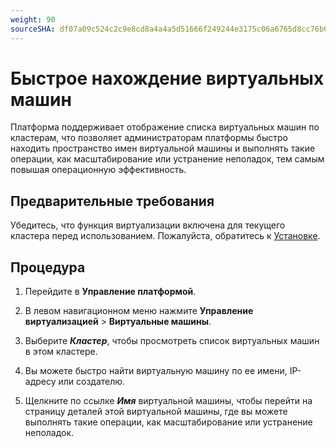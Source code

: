 ```yaml
---
weight: 90
sourceSHA: df07a09c524c2c9e8cd8a4a4a5d51666f249244e3175c06a6765d8cc76b6255d
---
```


# Быстрое нахождение виртуальных машин

Платформа поддерживает отображение списка виртуальных машин по кластерам, что позволяет администраторам платформы быстро находить пространство имен виртуальной машины и выполнять такие операции, как масштабирование или устранение неполадок, тем самым повышая операционную эффективность.

## Предварительные требования

Убедитесь, что функция виртуализации включена для текущего кластера перед использованием. Пожалуйста, обратитесь к [Установке](../../installation.mdx).

## Процедура

1. Перейдите в **Управление платформой**.

2. В левом навигационном меню нажмите **Управление виртуализацией** > **Виртуальные машины**.

3. Выберите ***Кластер***, чтобы просмотреть список виртуальных машин в этом кластере.

4. Вы можете быстро найти виртуальную машину по ее имени, IP-адресу или создателю.

5. Щелкните по ссылке ***Имя*** виртуальной машины, чтобы перейти на страницу деталей этой виртуальной машины, где вы можете выполнять такие операции, как масштабирование или устранение неполадок.
